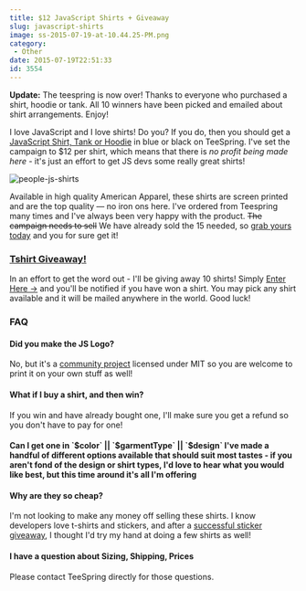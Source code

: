 ```yaml
---
title: $12 JavaScript Shirts + Giveaway
slug: javascript-shirts
image: ss-2015-07-19-at-10.44.25-PM.png
category:
 - Other
date: 2015-07-19T22:51:33
id: 3554
---
```


**Update:** The teespring is now over! Thanks to everyone who purchased a shirt, hoodie or tank. All 10 winners have been picked and emailed about shirt arrangements. Enjoy!

I love JavaScript and I love shirts! Do you? If you do, then you should get a [JavaScript Shirt, Tank or Hoodie](http://teespring.com/javascript-shirts) in blue or black on TeeSpring. I've set the campaign to $12 per shirt, which means that there is _no profit being made here_ - it's just an effort to get JS devs some really great shirts!

![people-js-shirts](people-js-shirts.jpg)

Available in high quality American Apparel, these shirts are screen printed and are the top quality — no iron ons here. I've ordered from Teespring many times and I've always been very happy with the product. <del datetime="2015-07-20T14:09:27+00:00">The campaign needs to sell</del> We have already sold the 15 needed, so [grab yours today](http://teespring.com/javascript-shirts) and you for sure get it!

### [Tshirt Giveaway!](http://wesbos.com/giveaways/javascript-shirt-giveaway/)

In an effort to get the word out - I'll be giving away 10 shirts! Simply [Enter Here →](http://wesbos.com/giveaways/javascript-shirt-giveaway/) and you'll be notified if you have won a shirt. You may pick any shirt available and it will be mailed anywhere in the world. Good luck!

### FAQ

#### Did you make the JS Logo?

No, but it's a [community project](https://github.com/voodootikigod/logo.js) licensed under MIT so you are welcome to print it on your own stuff as well!

#### What if I buy a shirt, and then win?

If you win and have already bought one, I'll make sure you get a refund so you don't have to pay for one!

<h4>Can I get one in `$color` || `$garmentType` || `$design` I've made a handful of different options available that should suit most tastes - if you aren't fond of the design or shirt types, I'd love to hear what you would like best, but this time around it's all I'm offering

#### Why are they so cheap?

I'm not looking to make any money off selling these shirts. I know developers love t-shirts and stickers, and after a [successful sticker giveaway](http://wesbos.com/dev-stickers/), I thought I'd try my hand at doing a few shirts as well!

#### I have a question about Sizing, Shipping, Prices

Please contact TeeSpring directly for those questions.
